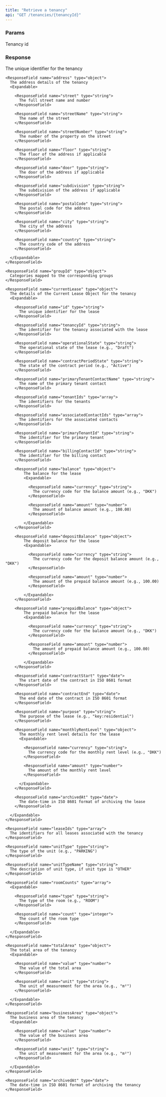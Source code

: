 ```yaml
---
title: "Retrieve a tenancy"
api: "GET /tenancies/{tenancyId}"
---
```


### Params

<ParamField path="tenancyId" type="string" required>
  Tenancy id
</ParamField>

### Response
<ResponseField name="id" type="string">
      The unique identifier for the tenancy
    </ResponseField>

    <ResponseField name="address" type="object">
      The address details of the tenancy
      <Expandable>

        <ResponseField name="street" type="string">
          The full street name and number
        </ResponseField>

        <ResponseField name="streetName" type="string">
          The name of the street
        </ResponseField>

        <ResponseField name="streetNumber" type="string">
          The number of the property on the street
        </ResponseField>

        <ResponseField name="floor" type="string">
          The floor of the address if applicable
        </ResponseField>

        <ResponseField name="door" type="string">
          The door of the address if applicable
        </ResponseField>

        <ResponseField name="subdivision" type="string">
          The subdivision of the address if applicable
        </ResponseField>

        <ResponseField name="postalCode" type="string">
          The postal code for the address
        </ResponseField>

        <ResponseField name="city" type="string">
          The city of the address
        </ResponseField>

        <ResponseField name="country" type="string">
          The country code of the address
        </ResponseField>

      </Expandable>
    </ResponseField>

    <ResponseField name="groupId" type="object">
      Categories mapped to the corresponding groups
    </ResponseField>

    <ResponseField name="currentLease" type="object">
      The details of the Current Lease Object for the tenancy
      <Expandable>

        <ResponseField name="id" type="string">
          The unique identifier for the lease
        </ResponseField>

        <ResponseField name="tenancyId" type="string">
          The identifier for the tenancy associated with the lease
        </ResponseField>

        <ResponseField name="operationalState" type="string">
          The operational state of the lease (e.g., "Draft")
        </ResponseField>

        <ResponseField name="contractPeriodState" type="string">
          The state of the contract period (e.g., "Active")
        </ResponseField>

        <ResponseField name="primaryTenantContactName" type="string">
          The name of the primary tenant contact
        </ResponseField>

        <ResponseField name="tenantIds" type="array">
          The identifiers for the tenants
        </ResponseField>

        <ResponseField name="associatedContactIds" type="array">
          The identifiers for the associated contacts
        </ResponseField>

        <ResponseField name="primaryTenantId" type="string">
          The identifier for the primary tenant
        </ResponseField>

        <ResponseField name="billingContactId" type="string">
          The identifier for the billing contact
        </ResponseField>

        <ResponseField name="balance" type="object">
            The balance for the lease
            <Expandable>

              <ResponseField name="currency" type="string">
                The currency code for the balance amount (e.g., "DKK")
              </ResponseField>

              <ResponseField name="amount" type="number">
                The amount of balance amount (e.g., 100.00)
              </ResponseField>

            </Expandable>
        </ResponseField>

        <ResponseField name="depositBalance" type="object">
            The deposit balance for the lease
            <Expandable>

              <ResponseField name="currency" type="string">
                The currency code for the deposit balance amount (e.g., "DKK")
              </ResponseField>

              <ResponseField name="amount" type="number">
                The amount of the prepaid balance amount (e.g., 100.00)
              </ResponseField>

            </Expandable>
        </ResponseField>

        <ResponseField name="prepaidBalance" type="object">
            The prepaid balance for the lease
            <Expandable>

              <ResponseField name="currency" type="string">
                The currency code for the balance amount (e.g., "DKK")
              </ResponseField>

              <ResponseField name="amount" type="number">
                The amount of prepaid balance amount (e.g., 100.00)
              </ResponseField>

            </Expandable>
        </ResponseField>

        <ResponseField name="contractStart" type="date">
          The start date of the contract in ISO 8601 format
        </ResponseField>

        <ResponseField name="contractEnd" type="date">
          The end date of the contract in ISO 8601 format
        </ResponseField>

        <ResponseField name="purpose" type="string">
          The purpose of the lease (e.g., "key:residential")
        </ResponseField>

        <ResponseField name="monthlyRentLevel" type="object">
          The monthly rent level details for the lease
          <Expandable>

            <ResponseField name="currency" type="string">
              The currency code for the monthly rent level (e.g., "DKK")
            </ResponseField>

            <ResponseField name="amount" type="number">
              The amount of the monthly rent level
            </ResponseField>

          </Expandable>
        </ResponseField>

        <ResponseField name="archivedAt" type="date">
          The date-time in ISO 8601 format of archiving the lease
        </ResponseField>

      </Expandable>
    </ResponseField>

    <ResponseField name="leaseIds" type="array">
      The identifiers for all leases associated with the tenancy
    </ResponseField>

    <ResponseField name="unitType" type="string">
      The type of the unit (e.g., "PARKING")
    </ResponseField>

    <ResponseField name="unitTypeName" type="string">
      The description of unit type, if unit type is "OTHER"
    </ResponseField>

    <ResponseField name="roomCounts" type="array">
      <Expandable>

        <ResponseField name="type" type="string">
          The type of the room (e.g., "ROOM")
        </ResponseField>

        <ResponseField name="count" type="integer">
          The count of the room type
        </ResponseField>

      </Expandable>
    </ResponseField>

    <ResponseField name="totalArea" type="object">
      The total area of the tenancy
      <Expandable>

        <ResponseField name="value" type="number">
          The value of the total area
        </ResponseField>

        <ResponseField name="unit" type="string">
          The unit of measurement for the area (e.g., "m²")
        </ResponseField>

      </Expandable>
    </ResponseField>

    <ResponseField name="businessArea" type="object">
      The business area of the tenancy
      <Expandable>

        <ResponseField name="value" type="number">
          The value of the business area
        </ResponseField>

        <ResponseField name="unit" type="string">
          The unit of measurement for the area (e.g., "m²")
        </ResponseField>

      </Expandable>
    </ResponseField>

    <ResponseField name="archivedAt" type="date">
      The date-time in ISO 8601 format of archiving the tenancy
    </ResponseField>
